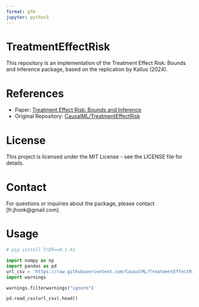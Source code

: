 ```yaml
---
format: gfm
jupyter: python3
---
```


# TreatmentEffectRisk

This repository is an implementation of the Treatment Effect Risk: Bounds and Inference package, based on the replication by Kallus (2024).

# References

- Paper: [Treatment Effect Risk: Bounds and Inference](https://arxiv.org/abs/2201.05893)
- Original Repository: [CausalML/TreatmentEffectRisk](https://github.com/CausalML/TreatmentEffectRisk)

# License

This project is licensed under the MIT License - see the LICENSE file for details.

<!-- ## MAP

![](./original_pkg/functions.png) -->

# Contact 

For questions or inquiries about the package, please contact [fr.jhonk@gmail.com].

# Usage

```python
# pip install TrER==0.1.41
```

```python
import numpy as np
import pandas as pd
url_csv = 'https://raw.githubusercontent.com/CausalML/TreatmentEffectRisk/main/data/behaghel.csv'
import warnings 

warnings.filterwarnings("ignore")
```

```python
pd.read_csv(url_csv).head()
```